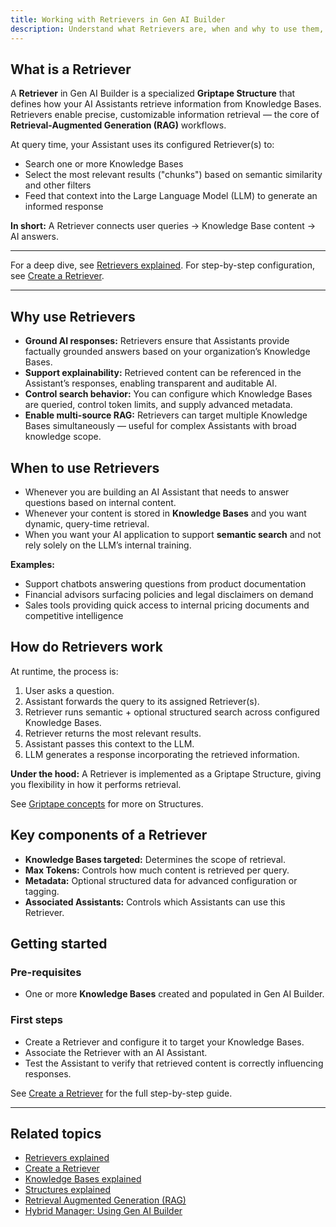 ```yaml
---
title: Working with Retrievers in Gen AI Builder
description: Understand what Retrievers are, when and why to use them, and how they power AI Assistants in Gen AI Builder.
---
```


## What is a Retriever

A **Retriever** in Gen AI Builder is a specialized **Griptape Structure** that defines how your AI Assistants retrieve information from Knowledge Bases.
Retrievers enable precise, customizable information retrieval — the core of **Retrieval-Augmented Generation (RAG)** workflows.

At query time, your Assistant uses its configured Retriever(s) to:

-   Search one or more Knowledge Bases
-   Select the most relevant results ("chunks") based on semantic similarity and other filters
-   Feed that context into the Large Language Model (LLM) to generate an informed response

**In short:**
A Retriever connects user queries → Knowledge Base content → AI answers.

* * *

For a deep dive, see [Retrievers explained](edb-postgres-ai/ai-factory/learn/explained/retrievers-explained).
For step-by-step configuration, see [Create a Retriever](edb-postgres-ai/ai-factory/learn/how-to/gen-ai/create-retriever).

* * *

## Why use Retrievers

-   **Ground AI responses:** Retrievers ensure that Assistants provide factually grounded answers based on your organization’s Knowledge Bases.
-   **Support explainability:** Retrieved content can be referenced in the Assistant’s responses, enabling transparent and auditable AI.
-   **Control search behavior:** You can configure which Knowledge Bases are queried, control token limits, and supply advanced metadata.
-   **Enable multi-source RAG:** Retrievers can target multiple Knowledge Bases simultaneously — useful for complex Assistants with broad knowledge scope.

## When to use Retrievers

-   Whenever you are building an AI Assistant that needs to answer questions based on internal content.
-   Whenever your content is stored in **Knowledge Bases** and you want dynamic, query-time retrieval.
-   When you want your AI application to support **semantic search** and not rely solely on the LLM’s internal training.

**Examples:**

-   Support chatbots answering questions from product documentation
-   Financial advisors surfacing policies and legal disclaimers on demand
-   Sales tools providing quick access to internal pricing documents and competitive intelligence

## How do Retrievers work

At runtime, the process is:

1.  User asks a question.
2.  Assistant forwards the query to its assigned Retriever(s).
3.  Retriever runs semantic + optional structured search across configured Knowledge Bases.
4.  Retriever returns the most relevant results.
5.  Assistant passes this context to the LLM.
6.  LLM generates a response incorporating the retrieved information.

**Under the hood:**
A Retriever is implemented as a Griptape Structure, giving you flexibility in how it performs retrieval.

See [Griptape concepts](edb-postgres-ai/ai-factory/learn/explained/ai-factory-concepts) for more on Structures.

## Key components of a Retriever

-   **Knowledge Bases targeted:** Determines the scope of retrieval.
-   **Max Tokens:** Controls how much content is retrieved per query.
-   **Metadata:** Optional structured data for advanced configuration or tagging.
-   **Associated Assistants:** Controls which Assistants can use this Retriever.

## Getting started

### Pre-requisites

-   One or more **Knowledge Bases** created and populated in Gen AI Builder.

### First steps

-   Create a Retriever and configure it to target your Knowledge Bases.
-   Associate the Retriever with an AI Assistant.
-   Test the Assistant to verify that retrieved content is correctly influencing responses.

See [Create a Retriever](edb-postgres-ai/ai-factory/learn/how-to/gen-ai/create-retriever) for the full step-by-step guide.

* * *

## Related topics

- [Retrievers explained](edb-postgres-ai/ai-factory/learn/explained/retrievers-explained)
- [Create a Retriever](edb-postgres-ai/ai-factory/learn/how-to/gen-ai/create-retriever)
- [Knowledge Bases explained](edb-postgres-ai/ai-factory/learn/explained/knowledge-bases)
- [Structures explained](edb-postgres-ai/ai-factory/learn/explained/structures)
- [Retrieval Augmented Generation (RAG)](edb-postgres-ai/ai-factory/learn/explained/rag)
- [Hybrid Manager: Using Gen AI Builder](../../../../../hybrid-manager/ai-factory/gen-ai/builder)
